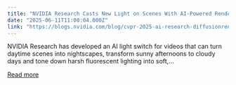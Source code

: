 ```yaml
---
title: "NVIDIA Research Casts New Light on Scenes With AI-Powered Rendering for Physical AI Development"
date: "2025-06-11T11:00:04.000Z"
link: "https://blogs.nvidia.com/blog/cvpr-2025-ai-research-diffusionrenderer/"
---
```


NVIDIA Research has developed an AI light switch for videos that can turn daytime scenes into nightscapes, transform sunny afternoons to cloudy days and tone down harsh fluorescent lighting into soft,...

[Read more](https://blogs.nvidia.com/blog/cvpr-2025-ai-research-diffusionrenderer/)
